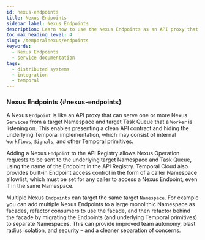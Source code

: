 ```yaml
---
id: nexus-endpoints
title: Nexus Endpoints
sidebar_label: Nexus Endpoints
description: Learn how to use the Nexus Endpoints as an API proxy that can serve one or more Nexus Services. 
toc_max_heading_level: 4
slug: /temporalnexus/endpoints
keywords:
  - Nexus Endpoints
  - service documentation
tags:
  - distributed systems
  - integration
  - temporal
---
```



### Nexus Endpoints {#nexus-endpoints}

A Nexus `Endpoint` is like an API proxy that can serve one or more Nexus `Services` from a target Namespace and target Task Queue that a `Worker` is listening on.
This enables presenting a clean API contract and hiding the underlying Temporal implementation, which may consist of internal `Workflows`, `Signals`, and other Temporal primitives.

Adding a Nexus `Endpoint` to the API Registry allows Nexus Operation requests to be sent to the underlying target Namespace and Task Queue, using the name of the Endpoint in the API Registry.
Temporal Cloud also provides built-in Endpoint access control in the form of a caller Namespace allowlist, which must be set for any caller to access a Nexus Endpoint, even if in the same Namespace.

Multiple Nexus `Endpoints` can target the same target `Namespace`. For example you can add multiple Nexus Endpoints to a large monolithic Namespace as facades, refactor consumers to use the facade, and then refactor behind the facade by migrating the Endpoints (and underlying Temporal primitives) to separate Namespaces.
This can provide improved team autonomy, blast radius isolation, and security – and a cleaner separation of concerns.

